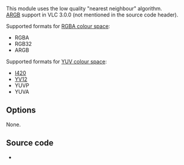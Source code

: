 {{Module|name=scale|type=Video filter|first_version=0.8.0|description=Video scaling filter|sc=none}}

This module uses the low quality "nearest neighbour" algorithm.<!--Described in source code header--><br />
[[wikipedia:ARGB|ARGB]] support {{Commitdiff|91106e6a04862979b498f3cc23d14eb2057fbd5d|l=was introduced}} in VLC 3.0.0 (not mentioned in the source code header).

Supported formats for [[RGBA|RGBA colour space]]:
* RGBA
* RGB32
* ARGB
Supported formats for [[YUV|YUV colour space]]:
* [[I420]]
* [[YV12]]
* YUVP
* YUVA
{{Clear}}

== Options ==
None.

== Source code ==
* {{VLCSourceFile|modules/video_filter/scale.c}}

{{Documentation}}